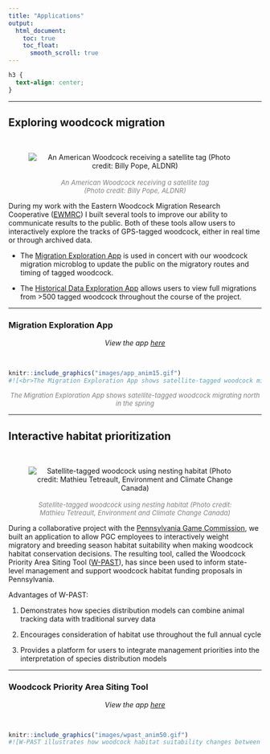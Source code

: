 ---
title: "Applications"
output:
  html_document:
    toc: true
    toc_float:
      smooth_scroll: true
---
```{css, echo=FALSE}
h3 {
  text-align: center;
}
```

<hr />
## Exploring woodcock migration
<br>
<div class = row>
<div class = col-md-4>
<center>
![<br><font size = "2" color = "grey">*An American Woodcock receiving a satellite tag<br>(Photo credit: Billy Pope, ALDNR)*</font>](images/woodcock_transmitter_circle.png)
</center>
</div>

<div class = col-md-8>
During my work with the Eastern Woodcock Migration Research Cooperative ([EWMRC](https://www.woodcockmigration.org/)) I built several tools to improve our ability to communicate results to the public. Both of these tools allow users to interactively explore the tracks of GPS-tagged woodcock, either in real time or through archived data.

- The [Migration Exploration App](https://www.woodcockmigration.org/migration.html) is used in concert with our woodcock migration microblog to update the public on the migratory routes and timing of tagged woodcock. 

- The [Historical Data Exploration App](https://www.woodcockmigration.org/explore-data.html) allows users to view full migrations from >500 tagged woodcock throughout the course of the project.
</div>
</div>
<hr />

### Migration Exploration App
<center>
*View the app [here](https://www.woodcockmigration.org/migration.html)*
</center>
<br>
```{r, echo=FALSE, out.width="60%", out.height="60%", fig.show='hold', fig.align='center'}
knitr::include_graphics("images/app_anim15.gif")
#![<br>The Migration Exploration App shows satellite-tagged woodcock migrating north in the spring](images/app_anim15.gif)
``` 

<center>
<font size = "2" color = "grey">*The Migration Exploration App shows satellite-tagged woodcock migrating north in the spring*</font>
</center>

<hr />
## Interactive habitat prioritization
<br>
<div class = row>
<div class = col-md-4>
<center>
![<br><font size = "2" color = "grey">*Satellite-tagged woodcock using nesting habitat (Photo credit: Mathieu Tetreault, Environment and Climate Change Canada)*</font>](images/nesting_woodcock_circle.png)
</center>
</div>

<div class = col-md-8>
During a collaborative project with the [Pennsylvania Game Commission](https://www.pgc.pa.gov/Pages/default.aspx), we built an application to allow PGC employees to interactively weight migratory and breeding season habitat suitability when making woodcock habitat conservation decisions. The resulting tool, called the Woodcock Priority Area Siting Tool ([W-PAST](https://woodcock.shinyapps.io/W-PAST)), has since been used to inform state-level management and support woodcock habitat funding proposals in Pennsylvania.

Advantages of W-PAST:

1. Demonstrates how species distribution models can combine animal tracking data with traditional survey data

2. Encourages consideration of habitat use throughout the full annual cycle

3. Provides a platform for users to integrate management priorities into the interpretation of species distribution models

</div>
</div>
<hr />

### Woodcock Priority Area Siting Tool 
<center>
*View the app [here](https://woodcock.shinyapps.io/W-PAST)*
</center>
<br>
```{r, echo=FALSE, out.width="60%", out.height="60%", fig.cap="W-PAST illustrates how woodcock habitat suitability changes between breeding and migratory seasons", fig.show='hold', fig.align='center'}
knitr::include_graphics("images/wpast_anim50.gif")
#![W-PAST illustrates how woodcock habitat suitability changes between breeding and migratory seasons](images/wpast_anim60.gif)
``` 
